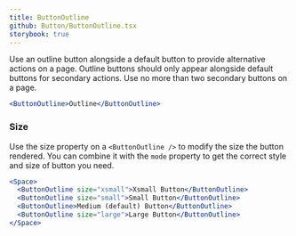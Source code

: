 ```yaml
---
title: ButtonOutline
github: Button/ButtonOutline.tsx
storybook: true
---
```


Use an outline button alongside a default button to provide alternative actions on a page. Outline buttons should only appear alongside default buttons for secondary actions. Use no more than two secondary buttons on a page.

```jsx
<ButtonOutline>Outline</ButtonOutline>
```

### Size

Use the size property on a `<ButtonOutline />` to modify the size the button rendered. You can combine it with the `mode` property to get the correct style and size of button you need.

```jsx
<Space>
  <ButtonOutline size="xsmall">Xsmall Button</ButtonOutline>
  <ButtonOutline size="small">Small Button</ButtonOutline>
  <ButtonOutline>Medium (default) Button</ButtonOutline>
  <ButtonOutline size="large">Large Button</ButtonOutline>
</Space>
```
